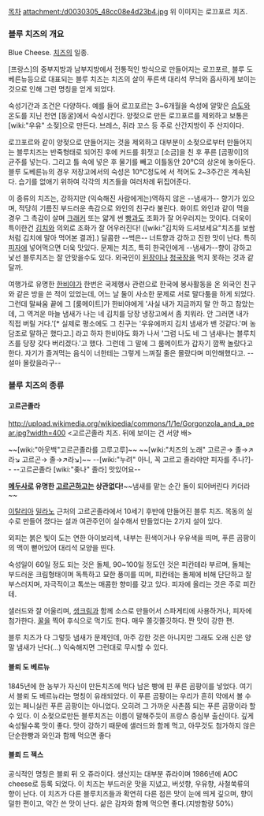 [[목차]]
attachment:/d0030305_48cc08e4d23b4.jpg
위 이미지는 로끄포르 치즈.


=== 블루 치즈의 개요 ===
Blue Cheese. [[치즈]]의 일종.

[프랑스]의 중부지방과 남부지방에서 전통적인 방식으로 만들어지는 로끄포르, 블루 도베른뉴등으로 대표되는 블루 치즈는 치즈의 살이 푸른색 대리석 무늬와 흡사하게 보이는 것으로 인해 그런 명칭을 얻게 되었다.

숙성기간과 조건은 다양하다. 예를 들어 로끄포르는 3~6개월을 숙성에 알맞은 [[습도]]와 온도를 지닌 천연 [동굴]에서 숙성시킨다. 양젖으로 만든 로끄포르를 제외하고 보통은 [wiki:"우유" 소젖]으로 만든다. 브레스, 쥐라 꼬스 등 주로 산간지방이 주 산지이다.

로끄포르와 같이 양젖으로 만들어지는 것을 제외하고 대부분이 소젖으로부터 만들어지는 블루치즈는 반죽형태로 되어진 후에 커드를 휘젓고 [소금]을 친 후 푸른 [곰팡이]의 균주를 넣는다. 그리고 틀 속에 넣은 후 물기를 빼고 이틀동안 20℃의 상온에 놓아둔다. 블루 도베른뉴의 경우 저장고에서의 숙성은 10℃정도에 서 적어도 2~3주간은 계속된다. 습기를 없애기 위하여 각각의 치즈들을 여러차례 뒤집어준다. 

이 종류의 치즈는, 강하지만 (익숙해진 사람에게는)역하지 않은 --냄새가--  향기가 있으며, 적당히 기름진 부드러운 촉감으로 와인의 친구라 불린다. 화이트 와인과 같이 먹을 경우 그 촉감이 살며 [[크래커]] 또는 얇게 썬 [[빵]]과도 조화가 잘 어우러지는 맛이다. 더욱이 특이한건 [[김치]]와 의외로 조화가 잘 어우러진다! ([wiki:"김치와 드셔보세요"치즈를 보쌈처럼 김치에 말아 먹어본 결과].) 달콤한 --썩은-- 너트향과 강하고 진한 맛이 난다. 특히 [[피자]]에 넣어먹으면 더욱 맛있다. 문제는 치즈, 특히 한국인에게 --냄새가--향이 강하고 낯선 블루치즈는 잘 안맞을수도 있다. 외국인이 [[된장]]이나 [[청국장]]을 먹지 못하는 것과 같달까.

여행가로 유명한 [[한비야]]가 한번은 국제행사 관련으로 한국에 봉사활동을 온 외국인 친구와 같은 방을 쓴 적이 있었는데, 어느 날 둘이 사소한 문제로 서로 말다툼을 하게 되었다. 그런데 말싸움 끝에 그 [룸메이트]가 한비야에게 '사실 내가 지금까지 말 안 하고 참았는데, 그 역겨운 마늘 냄새가 나는 네 김치를 당장 냉장고에서 좀 치워라. 안 그러면 내가 직접 버릴 거다.'[* 실제로 평소에도 그 친구는 '우유에까지 김치 냄새가 밴 것같다.'며 농담조로 말하곤 했다고.] 라고 하자 한비야도 화가 나서 '그럼 나도 네 그 냄새나는 블루치즈를 당장 갖다 버리겠다.'고 했다. 그런데 그 말에 그 룸메이트가 갑자기 깜짝 놀랐다고 한다. 자기가 즐겨먹는 음식이 너한테는 그렇게 느껴질 줄은 몰랐다며 미안해했다고. --설마 몰랐을라구--




=== 블루 치즈의 종류 === 
==== 고르곤졸라 ====
http://upload.wikimedia.org/wikipedia/commons/1/1e/Gorgonzola_and_a_pear.jpg?width=400
<고르곤졸라 치즈. 뒤에 보이는 건 서양 배>

~~[wiki:"아웃백"고르곤졸라를 고루고루]~~
~~[wiki:"치즈의 노래" 고르곤→ 졸→↗라↘ 고르곤→ 졸→↗라↘]~~
--[wiki:"누려" 아니, 꼭 고르고 졸라야만 피자를 주나?]--
--고르곤졸라 [wiki:"좆나" 졸라] 맛있어요--

'''[[메두사]]로 유명한 [[고르곤]]하고는 상관없다!'''~~냄새를 맡는 순간 돌이 되어버린다 카더라~~

[[이탈리아]] [[밀라노]] 근처의 고르곤졸라에서 10세기 후반에 만들어진 블루 치즈. 목동의 실수로 만들어 졌다는 설과 여관주인이 실수해서 만들었다는 2가지 설이 있다.

외피는 붉은 빛이 도는 연한 아이보리색, 내부는 흰색이거나 우유색을 띄며, 푸른 곰팡이의 맥이 뻗어있어 대리석 모양을 띤다.

숙성일이 60일 정도 되는 것은 돌체, 90~100일 정도인 것은 피칸테라 부르며, 돌체는 부드러운 크림형태이며 독특하고 묘한 풍미를 띠며, 피칸테는 돌체에 비해 단단하고 잘 부스러지며, 자극적이고 톡쏘는 매콤한 향미를 갖고 있다. 피자에 올리는 것은 주로 피칸테.

샐러드와 잘 어울리며, [[생크림]]과 함께 소스로 만들어서 스파게티에 사용하거나, 피자에 첨가한다. [[꿀]]을 찍어 후식으로 먹기도 한다. 매우 쫄깃쫄깃하다. 짠 맛이 강한 편.

블루 치즈가 다 그렇듯 냄새가 문제인데, 아주 강한 것은 아니지만 그래도 오래 신은 양말 냄새가 난다(...) 익숙해지면 그런대로 무시할 수 있다.

==== 블뢰 도 베르뉴 ====
1845년에 한 농부가 자신이 만든치즈에 먹다 남은 빵에 핀 푸른 곰팡이를 넣었다. 여기서 블뢰 도 베르뉴라는 명칭이 유래되었다. 이 푸른 곰팡이는 우리가 흔히 약에서 볼 수 있는 페니실린 푸른 곰팡이는 아니었다. 오히려 그 가까운 사촌쯤 되는 푸른 곰팡이라 할 수 있다. 이 소젖으로만든 블루치즈는 이름이 말해주듯이 프랑스 중심부 출신이다. 깊게 숙성될수록 맛이 좋다. 맛이 강하기 때문에 샐러드와 함께 먹고, 아무것도 첨가하지 않은 단순한빵과 와인과 함께 먹으면 좋다

==== 블뢰 드 젝스 ====
공식적인 명칭은 블뢰 뒤 오 쥬라이다. 생산지는 대부분 쥬라이며 1986년에 AOC cheese로 등록 되었다. 이 치즈는 부드러운 맛을 지녔고, 버섯향, 우유향, 사철쑥류의 향이 난다. 이 치즈가 다른 블루치즈들과 확연히 다른 점은 맛이 눈에 띄게 깊으며, 향이 덜한 편이고, 약간 쓴 맛이 난다. 삶은 감자와 함께 먹으면 좋다.(지방함량 50%) 
